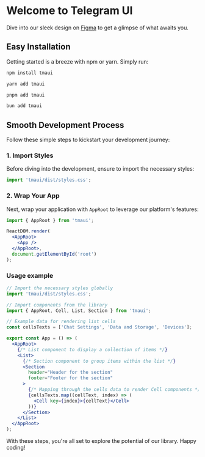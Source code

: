 # Welcome to Telegram UI

Dive into our sleek design on [Figma](https://figma.com/community/file/1348989725141777736/) to get a glimpse of what awaits you.

## Easy Installation

Getting started is a breeze with npm or yarn. Simply run:

```sh
npm install tmaui
```

```sh
yarn add tmaui
```

```sh
pnpm add tmaui
```

```sh
bun add tmaui
```

## Smooth Development Process

Follow these simple steps to kickstart your development journey:

### 1. Import Styles

Before diving into the development, ensure to import the necessary styles:

```jsx
import 'tmaui/dist/styles.css';
```

### 2. Wrap Your App

Next, wrap your application with `AppRoot` to leverage our platform's features:

```jsx
import { AppRoot } from 'tmaui';

ReactDOM.render(
  <AppRoot>
    <App />
  </AppRoot>,
  document.getElementById('root')
);
```

### Usage example

```jsx
// Import the necessary styles globally
import 'tmaui/dist/styles.css';

// Import components from the library
import { AppRoot, Cell, List, Section } from 'tmaui';

// Example data for rendering list cells
const cellsTexts = ['Chat Settings', 'Data and Storage', 'Devices'];

export const App = () => (
  <AppRoot>
    {/* List component to display a collection of items */}
    <List>
      {/* Section component to group items within the list */}
      <Section
        header="Header for the section"
        footer="Footer for the section"
      >
        {/* Mapping through the cells data to render Cell components */}
        {cellsTexts.map((cellText, index) => (
          <Cell key={index}>{cellText}</Cell>
        ))}
      </Section>
    </List>
  </AppRoot>
);
```

With these steps, you're all set to explore the potential of our library. Happy coding!
